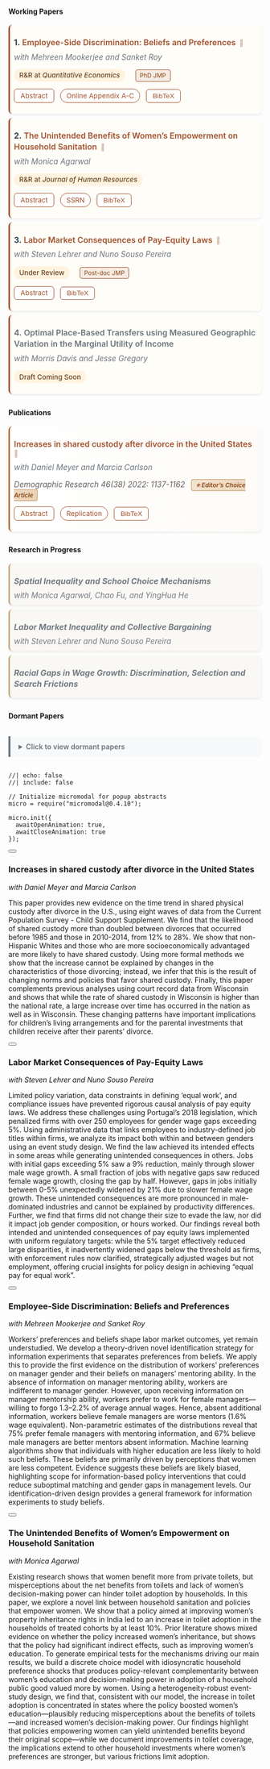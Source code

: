 <!-- ---
title: "Research". purple theme: 9158A2
--- -->

<style>
/* Ensure vertical layout */
.papers-list {
  display: block !important;
  width: 100%;
}

.paper-item {
  display: block;
  background: #FFFDF8;
  /* background: white; */
  border-left: 3px solid #A0522D;
  border-radius: 8px;
  padding: 0.5rem;
  margin-bottom: 0rem;
  box-shadow: 0 2px 4px rgba(0,0,0,0.08);
  transition: all 0.3s ease;
  width: 100%;
  box-sizing: border-box;
}

.paper-item:hover {
  box-shadow: 0 4px 8px rgba(0,0,0,0.12);
  transform: translateX(3px);
}

.paper-title-line {
  font-size: 1rem;
  font-weight: 600;
  margin-bottom: -.5rem;
  line-height: 1.4;
}

.paper-title-line a {
  color: #2c3e50;
  text-decoration: none;
}

.paper-title-line a:hover {
  color: #A0522D;
  text-decoration: underline;
}

.paper-meta {
  color: #6c757d;
  /* color: black; */
  font-style: italic;
  margin-bottom: 0.1rem;
  font-size: 0.95rem;
}

.paper-links {
  margin: 0.75rem 0;
}

.btn-abstract {
  display: inline-block;
  padding: calc(0.35rem - 1px) 0.75rem;
  background: white;
  border: 1px solid #A0522D;
  color: #A0522D !important;
  border-radius: 6px;
  text-decoration: none !important;
  font-size: 0.85rem;
  margin-right: 0.5rem;
  transition: all 0.2s ease;
  cursor: pointer;
}

/* .btn-abstract {
  display: inline-block;
  padding: 0.35rem 0.75rem;
  border: 1px solid #A0522D;
  background: #A0522D;
  color: white !important;
  border-radius: 6px;
  text-decoration: none !important;
  font-size: 0.85rem;
  margin-right: 0.5rem;
  transition: background 0.2s ease;
} */

.btn-abstract:hover {
  background: #8B4513;
  color: white !important;
}

.btn-link {
  display: inline-block;
  padding: 0.3rem 0.7rem;
  background: white;
  border: 1px solid #A0522D;
  color: #A0522D !important;
  border-radius: 20px;
  text-decoration: none !important;
  font-size: 0.85rem;
  margin-right: 0.5rem;
  transition: all 0.2s ease;
}

.btn-link:hover {
  background: #8B4513;
  color: white !important;
  /* background: rgba(145, 88, 162, 0.08); */
}

.paper-status {
  margin-top: 0.5rem;
}

.badge-status {
  display: inline-block;
  padding: 0.3rem 0.65rem;
  border-radius: 20px;
  font-size: 0.85rem;
  font-weight: 500;
  margin-right: 0.5rem;
}

.badge-rr {
  background: #fff3e0;                  /* Warm beige - positive */
  color: #6B4423;                      /* Dark brown */
  /* border: 1px solid #C4A57B;           Light brown border */
}

.badge-update {
  background: transparent;
  color: #6c757d;
  padding: 0;
  font-size: 0.75rem;
  font-style: italic;
}

.badge-update i {
  font-size: 0.8rem;
  margin-right: 0.2rem;
}

.badge-jmp {
  background: rgba(160, 82, 45, 0.1);  /* Light rust background */
  color: #8B4513;                      /* Rich brown text */
  border: 1px solid #A0522D;           /* Rust border */
  padding: 0.2rem 0.5rem;
  border-radius: 4px;
  font-size: 0.75rem;
  margin-left: 0.5rem;
}


.badge-choice {
  background: linear-gradient(135deg, #F4E4D1, #E8D0B3);  /* Warm champagne gradient */
  color: #8B4513;                                         /* Rich brown text */
  border: 1px solid #C19A6B;                             /* Camel/bronze border */
  padding: 0.2rem 0.5rem;
  border-radius: 4px;
  font-size: 0.75rem;
  font-weight: 600;
  margin-left: 0.5rem;
  box-shadow: 0 1px 3px rgba(139, 69, 19, 0.15);        /* Subtle shadow for prestige */
}

.section-heading {
  margin: 2.5rem 0 1.5rem 0;
  padding: 0.75rem 1rem;
  background: linear-gradient(to right, rgba(145, 88, 162, 0.08), transparent);
  border-left: 4px solid #A0522D;
  border-radius: 0 8px 8px 0;
  font-size: 1.4rem;
  font-weight: 600;
  color: #2c3e50;
}

.section-heading.published {
  background: linear-gradient(to right, rgba(173, 114, 55, 0.08), transparent);
  border-left-color: #ad7237;
}

.section-heading.progress {
  background: linear-gradient(to right, rgba(23, 162, 184, 0.08), transparent);
  border-left-color: #17a2b8;
}

.paper-item.published {
  border-left-color: #ad7237;
  background: linear-gradient(to right, white, #FDFBF7);
}

.paper-item.in-progress {
  border-left-color: #C4A57B;
  opacity: 0.95;
  background: #FAF8F5;
}

.paper-item.in-progress .paper-title-line {
  font-style: italic;
  color: #6c757d;
}

.journal-info {
  margin-top: 0.5rem;
  color: #64605f;
  font-size: 0.95rem;
  font-style: italic;
}

.dormant-summary {
  cursor: pointer;
  padding: 0.75rem 1rem;
  background: #f8f9fa;
  border-left: 4px solid #6c757d;
  border-radius: 0 8px 8px 0;
  font-weight: 600;
  color: #6c757d;
  margin-top: 2rem;
  margin-bottom: 1rem;
}

.dormant-summary:hover {
  background: #e9ecef;
}

.paper-item.dormant {
  opacity: 0.7;
  background: #f8f9fa;
  border-left-color: #6c757d;
}

/* Ensure no floating or grid issues */
.papers-list::after {
  content: "";
  display: table;
  clear: both;
}
</style>
<style>
/* Keep all your existing styles, then ADD these modifications */

/* Two-column layout for desktop */
@media (min-width: 992px) {
  .papers-list {
    display: grid !important;
    grid-template-columns: 1fr 1fr;
    gap: 1.5rem;
    width: 100%;
  }
  
  .paper-item {
    margin-bottom: 0; /* Remove bottom margin since gap handles spacing */
  }
}

/* Single column for tablets and mobile */
@media (max-width: 991px) {
  .papers-list {
    display: block !important;
  }
  
  .paper-item {
    margin-bottom: 0.5rem; /* Keep your original spacing */
  }
}

/* Optional: Make section headers span both columns */
@media (min-width: 992px) {
  .section-heading {
    grid-column: 1 / -1; /* Spans all columns */
  }
}

/* Optional: Balance the columns better for odd numbers of papers */
@media (min-width: 992px) {
  .paper-item:last-child:nth-child(odd) {
    /* Centers the last item if it's alone in its row */
    /* grid-column: 1 / -1; */
    /* OR keeps it in left column: */
    grid-column: 1;
  }
}

/* Ensure navigation and dormant sections remain full width */
.section-nav,
.dormant-summary,
details {
  grid-column: 1 / -1;
}
</style>
<style>

/* For paper titles that ARE links (clickable) */
.paper-title-line a {
  color: #A0522D;
  text-decoration: none;
  border-bottom: 1px solid transparent;
  transition: all 0.2s ease;
  text-decoration-thickness: 2px;
}

.paper-title-line a:hover {
  color: #8B4513;
  text-decoration: underline;
}

/* For paper titles that are NOT links (plain text) */
.paper-title-line {
  color: #2c3e50;  /* Dark gray - indicates not clickable */
}

/* Alternative: Make non-linked titles even more distinct */
.paper-title-line:not(:has(a)) {
  color: #6c757d;  /* Lighter gray for non-linked titles */
}

/* Optional: Add a small icon after linked papers */
.paper-title-line a::after {
  content: " 🔗";  /* or use → ↗ 📄 */
  font-size: 0.8em;
  opacity: 0.5;
  margin-left: 0.25rem;
}
</style>



<style>
/* BibTeX citation button styling */

/* Toast notification for copy confirmation */
.copy-toast {
  position: fixed;
  bottom: 20px;
  right: 20px;
  background: #28a745;
  color: white;
  padding: 0.75rem 1.25rem;
  border-radius: 6px;
  box-shadow: 0 4px 6px rgba(0,0,0,0.15);
  opacity: 0;
  transition: opacity 0.3s ease;
  z-index: 9999;
  font-size: 0.9rem;
  display: flex;
  align-items: center;
  gap: 0.5rem;
}

.copy-toast.show {
  opacity: 1;
}

.copy-toast i {
  font-size: 1.1rem;
}

/* Optional: Modal for showing BibTeX (if you want to show it before copying) */
.bibtex-modal-content {
  font-family: 'Courier New', monospace;
  font-size: 0.85rem;
  background: #f8f9fa;
  padding: 1rem;
  border-radius: 6px;
  border: 1px solid #dee2e6;
  white-space: pre-wrap;
  line-height: 1.4;
  color: #495057;
}
</style>

<!-- Add this JavaScript section before your papers list -->
<script>
// BibTeX citations for all papers
const bibtexCitations = {
  workerdisc: `@unpublished{alam2025employee,
  title = {Employee-Side Discrimination: Beliefs and Preferences},
  author = {Alam, Md Moshi Ul and Mookerjee, Mehreen and Roy, Sanket},
  year = {2025},
  note = {Working Paper, R\&R at Quantitative Economics},
  url = {https://moshialam.github.io/papers/Alam_JMP_Oct21.pdf}
}`,

  sanitation: `@unpublished{agarwal2024unintended,
  title = {The Unintended Benefits of Women's Empowerment on Household Sanitation},
  author = {Agarwal, Monica and Alam, Md Moshi Ul},
  year = {2024},
  month = {October},
  note = {Working Paper, R&R at Journal of Human Resources. Available at SSRN: https://ssrn.com/abstract=4992568},
  doi = {10.2139/ssrn.4992568}
}`,

  payequity: `@unpublished{alam2025labor,
  title = {Labor Market Consequences of Pay-Equity Laws},
  author = {Alam, Md Moshi Ul and Lehrer, Steven and Pereira, Nuno Souso},
  year = {2025},
  note = {Working Paper}
}`,

  placebased: `@unpublished{alam2025computing,
  title = {Computing Optimal Place-Based Transfers with Direct Measurement of Geographic Variation in Marginal Utility of Consumption},
  author = {Alam, Md Moshi Ul and Davis, Morris and Gregory, Jesse},
  year = {2025},
  note = {Working Paper}
}`,

  divorce: `@article{meyer2022increases,
  title = {Increases in Shared Custody After Divorce in the United States},
  author = {Meyer, Daniel and Alam, Md Moshi Ul and Carlson, Marcia},
  journal = {Demographic Research},
  volume = {46},
  number = {38},
  pages = {1137--1162},
  year = {2022},
  doi = {10.4054/DemRes.2022.46.38}
}`
};

// Function to copy BibTeX to clipboard
function copyBibTeX(paperId) {
  const bibtex = bibtexCitations[paperId];
  
  if (!bibtex) {
    showToast('Citation not available', 'error');
    return;
  }
  
  // Use modern clipboard API if available, fallback to older method
  if (navigator.clipboard && window.isSecureContext) {
    navigator.clipboard.writeText(bibtex).then(() => {
      showToast('BibTeX copied to clipboard!');
    }).catch(() => {
      fallbackCopy(bibtex);
    });
  } else {
    fallbackCopy(bibtex);
  }
}

// Fallback copy method for older browsers
function fallbackCopy(text) {
  const textarea = document.createElement('textarea');
  textarea.value = text;
  textarea.style.position = 'fixed';
  textarea.style.opacity = '0';
  textarea.style.pointerEvents = 'none';
  document.body.appendChild(textarea);
  
  textarea.select();
  
  try {
    document.execCommand('copy');
    showToast('BibTeX copied to clipboard!');
  } catch (err) {
    showToast('Failed to copy', 'error');
  }
  
  document.body.removeChild(textarea);
}

// Function to show toast notification
function showToast(message, type = 'success') {
  // Remove existing toast if any
  const existingToast = document.querySelector('.copy-toast');
  if (existingToast) {
    existingToast.remove();
  }
  
  // Create new toast
  const toast = document.createElement('div');
  toast.className = 'copy-toast';
  
  const icon = type === 'success' ? 'check-circle-fill' : 'exclamation-circle-fill';
  const bgColor = type === 'success' ? '#28a745' : '#dc3545';
  
  toast.style.background = bgColor;
  toast.innerHTML = `<i class="bi bi-${icon}"></i> ${message}`;
  document.body.appendChild(toast);
  
  // Show toast
  setTimeout(() => toast.classList.add('show'), 10);
  
  // Hide and remove toast after 3 seconds
  setTimeout(() => {
    toast.classList.remove('show');
    setTimeout(() => toast.remove(), 300);
  }, 3000);
}
</script>







#### <i class="bi bi-bookmark-check"></i> Working Papers {#working-papers}

<div class="papers-list">

<div class="paper-item">
<div class="paper-title-line">
<strong>1.</strong> <a href="papers/Alam_JMP_Oct21.pdf">Employee-Side Discrimination: Beliefs and Preferences</a>
</div>
<div class="paper-meta">with Mehreen Mookerjee and Sanket Roy</div>
<div class="paper-status">
<span class="badge-status badge-rr">R&R at *Quantitative Economics*</span>
<span class="badge-jmp">PhD JMP</span>
<!-- <span class="badge-update" title="Updated July '25"><i class="bi bi-clock-history"></i> July '25</span> -->
</div>
<div class="paper-links">
<a href="#" data-micromodal-trigger="abs_workerdisc" class="btn-abstract">Abstract</a>
<a href="papers/OA_Alam_JMP_QE.pdf" class="btn-link">Online Appendix A-C</a>
<button onclick="copyBibTeX('workerdisc')" class="btn-abstract" title="Copy BibTeX citation">
  <i class="bi bi-clipboard"></i> BibTeX
</button>
</div>
</div>

<div class="paper-item">
<div class="paper-title-line">
<strong>2.</strong> <a href="papers/Agarwal_Alam_sanitation.pdf">The Unintended Benefits of Women's Empowerment on Household Sanitation</a>
</div>
<div class="paper-meta">with Monica Agarwal</div>
<div class="paper-status">
<span class="badge-status badge-rr">R&R at *Journal of Human Resources*</span>
<!-- <span class="badge-update" title="Updated April '25"><i class="bi bi-clock-history"></i> April '25</span> -->
</div>
<div class="paper-links">
<a href="#" data-micromodal-trigger="abs_sanitation" class="btn-abstract">Abstract</a>
<a href="https://papers.ssrn.com/sol3/papers.cfm?abstract_id=4992568" class="btn-link">SSRN</a>
<button onclick="copyBibTeX('sanitation')" class="btn-abstract" title="Copy BibTeX citation">
  <i class="bi bi-clipboard"></i> BibTeX
</button>
</div>
</div>

<div class="paper-item">
<div class="paper-title-line">
<strong>3.</strong> <a href="papers/Alam_JMP_payequity.pdf">Labor Market Consequences of Pay-Equity Laws</a>
</div>
<div class="paper-meta">with Steven Lehrer and Nuno Souso Pereira</div>
<div class="paper-status">
<span class="badge-status badge-rr">Under Review</span>
<!-- <span class="badge-update" title="Updated Aug '25"><i class="bi bi-clock-history"></i> Aug '25</span> -->
<span class="badge-jmp">Post-doc JMP</span>
</div>
<div class="paper-links">
<a href="#" data-micromodal-trigger="abs_payequity" class="btn-abstract">Abstract</a>
<button onclick="copyBibTeX('payequity')" class="btn-abstract" title="Copy BibTeX citation">
  <i class="bi bi-clipboard"></i> BibTeX
</button>
</div>
</div>

<div class="paper-item">
<div class="paper-title-line">
<strong>4.</strong> Optimal Place‑Based Transfers using Measured Geographic Variation in the Marginal Utility of Income
</div>
<div class="paper-meta">with Morris Davis and Jesse Gregory</div>
<div class="paper-status">
<span class="badge-status badge-rr">Draft Coming Soon</span>
</div>
</div>

</div>

#### <i class="bi bi-bookmark-check-fill"></i> Publications {#publications}

<div class="papers-list">

<div class="paper-item published">
<div class="paper-title-line">
<a href="https://www.demographic-research.org/volumes/vol46/38/default.htm">Increases in shared custody after divorce in the United States</a>
</div>
<div class="paper-meta">with Daniel Meyer and Marcia Carlson</div>
<div class="journal-info">
<i class="bi bi-journal-text"></i> Demographic Research 46(38) 2022: 1137-1162 <span class="badge-choice">⭐ Editor's Choice Article</span>
</div>
<div class="paper-links">
<a href="#" data-micromodal-trigger="abs_divorce" class="btn-abstract">Abstract</a>
<a href="https://www.demographic-research.org/volumes/vol46/38/default.htm" class="btn-link">Replication</a>
<button onclick="copyBibTeX('divorce')" class="btn-abstract" title="Copy BibTeX citation">
  <i class="bi bi-clipboard"></i> BibTeX
</button>
</div>
</div>

</div>

#### <i class="bi bi-bookmark"></i> Research in Progress {#research-in-progress}

<div class="papers-list">

<div class="paper-item in-progress">
<div class="paper-title-line">
<strong>Spatial Inequality and School Choice Mechanisms</strong>
</div>
<div class="paper-meta">with Monica Agarwal, Chao Fu, and YingHua He</div>
</div>

<div class="paper-item in-progress">
<div class="paper-title-line">
<strong>Labor Market Inequality and Collective Bargaining</strong>
</div>
<div class="paper-meta">with Steven Lehrer and Nuno Souso Pereira</div>
</div>

<div class="paper-item in-progress">
<div class="paper-title-line">
<strong>Racial Gaps in Wage Growth: Discrimination, Selection and Search Frictions</strong>
</div>
<div class="paper-meta"></div>
</div>

</div>

#### Dormant Papers

<details>
<summary class="dormant-summary">
<i class="bi bi-archive"></i> Click to view dormant papers
</summary>

<div class="papers-list" style="margin-top: 1rem;">

<div class="paper-item dormant">
<div class="paper-title-line">
<strong>Identification in Models of Discrimination</strong>
</div>
<div class="paper-meta">
[Subsumed in PhD job market paper "Employee Side Discrimination: Beliefs and Preferences"]
</div>
</div>

</div>
</details>

<!-- ============================================================= -->
<!-- MODAL/POPUP DEFINITIONS SECTION -->
<!-- ============================================================= -->

```ojs
//| echo: false
//| include: false

// Initialize micromodal for popup abstracts
micro = require("micromodal@0.4.10");

micro.init({
  awaitOpenAnimation: true,
  awaitCloseAnimation: true
});
```

<!-- Abstract Modal: Divorce -->
:::::: {#abs_divorce .modal .micromodal-slide aria-hidden="true"}
::::: {.modal__overlay tabindex="-1" data-micromodal-close="true"}
:::: {.modal__container role="dialog" aria-modal="true" aria-labelledby="abs_divorce-title"}

<button class="modal__close" aria-label="Close modal" data-micromodal-close></button>

::: {.modal__header}
### Increases in shared custody after divorce in the United States {#abs_divorce-title}
*with Daniel Meyer and Marcia Carlson*
:::

::: {.modal__content}
This paper provides new evidence on the time trend in shared physical custody after divorce in the U.S., using eight waves of data from the Current Population Survey - Child Support Supplement. We find that the likelihood of shared custody more than doubled between divorces that occurred before 1985 and those in 2010-2014, from 12% to 28%. We show that non-Hispanic Whites and those who are more socioeconomically advantaged are more likely to have shared custody. Using more formal methods we show that the increase cannot be explained by changes in the characteristics of those divorcing; instead, we infer that this is the result of changing norms and policies that favor shared custody. Finally, this paper complements previous analyses using court record data from Wisconsin and shows that while the rate of shared custody in Wisconsin is higher than the national rate, a large increase over time has occurred in the nation as well as in Wisconsin. These changing patterns have important implications for children's living arrangements and for the parental investments that children receive after their parents' divorce.
:::

::::
:::::
::::::

<!-- Abstract Modal: Pay Equity -->
:::::: {#abs_payequity .modal .micromodal-slide aria-hidden="true"}
::::: {.modal__overlay tabindex="0" data-micromodal-close="true"}
:::: {.modal__container role="dialog" aria-modal="true" aria-labelledby="abs_payequity-title"}

<button class="modal__close" aria-label="Close modal" data-micromodal-close></button>

::: {.modal__header}
### Labor Market Consequences of Pay-Equity Laws {#abs_payequity-title}
*with Steven Lehrer and Nuno Souso Pereira*
:::

::: {.modal__content}
Limited policy variation, data constraints in defining 'equal work', and compliance issues have prevented rigorous causal analysis of pay equity laws. We address these challenges using Portugal's 2018 legislation, which penalized firms with over 250 employees for gender wage gaps exceeding 5%. Using administrative data that links employees to industry-defined job titles within firms, we analyze its impact both within and between genders using an event study design. We find the law achieved its intended effects in some areas while generating unintended consequences in others. Jobs with initial gaps exceeding 5% saw a 9% reduction, mainly through slower male wage growth. A small fraction of jobs with negative gaps saw reduced female wage growth, closing the gap by half. However, gaps in jobs initially between 0-5% unexpectedly widened by 21% due to slower female wage growth. These unintended consequences are more pronounced in male-dominated industries and cannot be explained by productivity differences. Further, we find that firms did not change their size to evade the law, nor did it impact job gender composition, or hours worked. Our findings reveal both intended and unintended consequences of pay equity laws implemented with uniform regulatory targets: while the 5% target effectively reduced large disparities, it inadvertently widened gaps below the threshold as firms, with enforcement rules now clarified, strategically adjusted wages but not employment, offering crucial insights for policy design in achieving "equal pay for equal work".
:::

::::
:::::
::::::

<!-- Abstract Modal: Worker Discrimination -->
:::::: {#abs_workerdisc .modal .micromodal-slide aria-hidden="true"}
::::: {.modal__overlay tabindex="0" data-micromodal-close="true"}
:::: {.modal__container role="dialog" aria-modal="true" aria-labelledby="abs_workerdisc-title"}

<button class="modal__close" aria-label="Close modal" data-micromodal-close></button>

::: {.modal__header}
### Employee-Side Discrimination: Beliefs and Preferences {#abs_workerdisc-title}
*with Mehreen Mookerjee and Sanket Roy*
:::

::: {.modal__content}
Workers' preferences and beliefs shape labor market outcomes, yet remain understudied. We develop a theory-driven novel identification strategy for information experiments that separates preferences from beliefs. We apply this to provide the first evidence on the distribution of workers' preferences on manager gender and their beliefs on managers' mentoring ability. In the absence of information on manager mentoring ability, workers are indifferent to manager gender. However, upon receiving information on manager mentorship ability, workers prefer to work for female managers—willing to forgo 1.3–2.2% of average annual wages. Hence, absent additional information, workers believe female managers are worse mentors (1.6% wage equivalent). Non-parametric estimates of the distributions reveal that 75% prefer female managers with mentoring information, and 67% believe male managers are better mentors absent information. Machine learning algorithms show that individuals with higher education are less likely to hold such beliefs. These beliefs are primarily driven by perceptions that women are less competent. Evidence suggests these beliefs are likely biased, highlighting scope for information-based policy interventions that could reduce suboptimal matching and gender gaps in management levels. Our identification-driven design provides a general framework for information experiments to study beliefs.
:::

::::
:::::
::::::

<!-- Abstract Modal: Sanitation -->
:::::: {#abs_sanitation .modal .micromodal-slide aria-hidden="true"}
::::: {.modal__overlay tabindex="0" data-micromodal-close="true"}
:::: {.modal__container role="dialog" aria-modal="true" aria-labelledby="abs_sanitation-title"}

<button class="modal__close" aria-label="Close modal" data-micromodal-close></button>

::: {.modal__header}
### The Unintended Benefits of Women's Empowerment on Household Sanitation {#abs_sanitation-title}
*with Monica Agarwal*
:::

::: {.modal__content}
Existing research shows that women benefit more from private toilets, but misperceptions about the net benefits from toilets and lack of women's decision-making power can hinder toilet adoption by households. In this paper, we explore a novel link between household sanitation and policies that empower women. We show that a policy aimed at improving women's property inheritance rights in India led to an increase in toilet adoption in the households of treated cohorts by at least 10%. Prior literature shows mixed evidence on whether the policy increased women's inheritance, but shows that the policy had significant indirect effects, such as improving women's education. To generate empirical tests for the mechanisms driving our main results, we build a discrete choice model with idiosyncratic household preference shocks that produces policy-relevant complementarity between women's education and decision-making power in adoption of a household public good valued more by women. Using a heterogeneity-robust event-study design, we find that, consistent with our model, the increase in toilet adoption is concentrated in states where the policy boosted women's education—plausibly reducing misperceptions about the benefits of toilets—and increased women's decision-making power. Our findings highlight that policies empowering women can yield unintended benefits beyond their original scope---while we document improvements in toilet coverage, the implications extend to other household investments where women's preferences are stronger, but various frictions limit adoption.
:::

::::
:::::
::::::

<!-- Load Font Awesome for icons -->
<link rel="stylesheet" href="https://cdnjs.cloudflare.com/ajax/libs/font-awesome/5.15.4/css/all.min.css">
